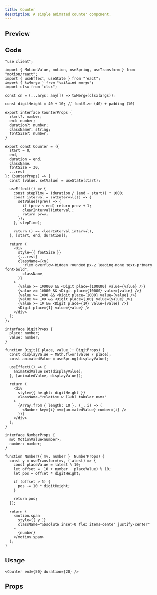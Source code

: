 ```yaml
---
title: Counter
description: A simple animated counter component.
---
```



## Preview

<PreviewContainer>
  <Counter end={50} duration={10} />
</PreviewContainer>

## Code

```tsx title="Counter.tsx"
"use client";

import { MotionValue, motion, useSpring, useTransform } from "motion/react";
import { useEffect, useState } from "react";
import { twMerge } from "tailwind-merge";
import clsx from "clsx";

const cn = (...args: any[]) => twMerge(clsx(args));

const digitHeight = 40 + 10; // fontSize (40) + padding (10)

export interface CounterProps {
  start?: number;
  end: number;
  duration?: number;
  className?: string;
  fontSize?: number;
}

export const Counter = ({
  start = 0,
  end,
  duration = end,
  className,
  fontSize = 30,
  ...rest
}: CounterProps) => {
  const [value, setValue] = useState(start);

  useEffect(() => {
    const stepTime = (duration / (end - start)) * 1000;
    const interval = setInterval(() => {
      setValue((prev) => {
        if (prev < end) return prev + 1;
        clearInterval(interval);
        return prev;
      });
    }, stepTime);

    return () => clearInterval(interval);
  }, [start, end, duration]);

  return (
    <div
      style={{ fontSize }}
      {...rest}
      className={cn(
        "flex overflow-hidden rounded px-2 leading-none text-primary font-bold",
        className,
      )}
    >
      {value >= 100000 && <Digit place={100000} value={value} />}
      {value >= 10000 && <Digit place={10000} value={value} />}
      {value >= 1000 && <Digit place={1000} value={value} />}
      {value >= 100 && <Digit place={100} value={value} />}
      {value >= 10 && <Digit place={10} value={value} />}
      <Digit place={1} value={value} />
    </div>
  );
};

interface DigitProps {
  place: number;
  value: number;
}

function Digit({ place, value }: DigitProps) {
  const displayValue = Math.floor(value / place);
  const animatedValue = useSpring(displayValue);

  useEffect(() => {
    animatedValue.set(displayValue);
  }, [animatedValue, displayValue]);

  return (
    <div
      style={{ height: digitHeight }}
      className="relative w-[1ch] tabular-nums"
    >
      {Array.from({ length: 10 }, (_, i) => (
        <Number key={i} mv={animatedValue} number={i} />
      ))}
    </div>
  );
}

interface NumberProps {
  mv: MotionValue<number>;
  number: number;
}

function Number({ mv, number }: NumberProps) {
  const y = useTransform(mv, (latest) => {
    const placeValue = latest % 10;
    let offset = (10 + number - placeValue) % 10;
    let pos = offset * digitHeight;

    if (offset > 5) {
      pos -= 10 * digitHeight;
    }

    return pos;
  });

  return (
    <motion.span
      style={{ y }}
      className="absolute inset-0 flex items-center justify-center"
    >
      {number}
    </motion.span>
  );
}
```

## Usage

```tsx title="index.tsx"
<Counter end={50} duration={20} />
```

## Props

<AutoTypeTable
  path="./components/library/application/Counter.tsx"
  name="CounterProps"
/>
